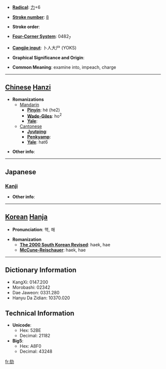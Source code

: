 * '''[[Wiktionary:Chinese radical index| Radical]]''': [[Wiktionary:Chinese radical index 力|力]]+6

* '''[[Wiktionary:Chinese total strokes index|Stroke number]]''': [[Wiktionary:Chinese total strokes index 8|8]]

* '''Stroke order''': 

* '''[[Wiktionary:Chinese four corner index|Four-Corner System]]''': 0482<sub>7</sub>

* '''[[Wiktionary:Chinese Cangjie index|Cangjie input]]''': 卜人大尸 (YOKS)

* '''Graphical Significance and Origin''': 

* '''Common Meaning''': examine into, impeach, charge

----

== [[Chinese]] [[Hanzi]] ==

* '''Romanizations'''
** [[Mandarin]]
*** '''[[Pinyin]]''': hé (he2)
*** '''[[Wade-Giles]]''': ho<sup>2</sup>
*** '''[[Yale]]''': 
**[[Cantonese]]
***'''[[Jyutping]]''':
***'''[[Penkyamp]]''': 
***'''[[Yale]]''': hat6

* '''Other info''': 

----

==Japanese==
===[[Kanji]]===
{{kanji|on readings=[[がい]] (gai)|kun readings=[[さばく]] (sabaku), [[しらべる]] (shiraberu), [[きわめる]] (kiwameru), [[つとめる]] (tsutomeru)}}

* '''Other info''':  

----

== [[Korean]] [[Hanja]] ==

* '''Pronunciation''': 핵, 해

* '''Romanization'''
** '''[[The 2000 South Korean Revised Romanization|The 2000 South Korean Revised]]''': haek, hae
** '''[[McCune-Reischauer]]''': haek, hae

----

== Dictionary Information ==

* KangXi: 0147.200
* Morobashi: 02342
* Dae Jaweon: 0331.280
* Hanyu Da Zidian: 10370.020

== Technical Information ==

* '''Unicode''':
** Hex: 52BE
** Decimal: 21182
* '''Big5''':
** Hex: A8F0
** Decimal: 43248

[[fr:劾]]